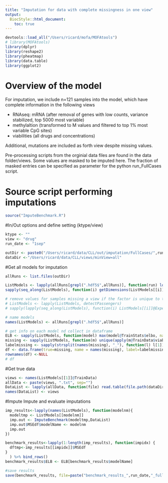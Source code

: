 ```yaml
---
title: "Imputation for data with complete missingness in one view"
output:
  BiocStyle::html_document:
    toc: true
---
```


```r
devtools::load_all("/Users/ricard/mofa/MOFAtools")
# library(MOFAtools)
library(dplyr)
library(reshape2)
library(pheatmap)
library(data.table)
library(ggplot2)
```

# Overview of the model

For imputation, we include n=121 samples into the model, which have complete information in the following views

- RNAseq: mRNA (after removal of genes with low counts, variance stabilized, top 5000 most variable)
- methylaltion (transformed to M values and filtered to top 1% most variable CpG sites)
- viabilities (all drugs and concentrations)

Additional, mutations are included as forth view despite missing values.

Pre-processing scripts from the orginial data files are found in the data folder/views.
Some values are masked to be imputed here. The fraction of masked entries can be specified as parameter for the python run_FullCases script.

# Source script performing imputations
```r
source("ImputeBenchmark.R")
```


#In/Out options and define setting (ktype/view)
```r
ktype <- ""
view <- "drug"
run_date <- "1sep"
```

<!-- Output and Data directory -->
<!-- ```{r} -->
<!-- if(view=="expr"){ -->
<!-- outDir <- paste0("/Users/bvelten/Documents/MOFA/CLL_MOFA_data/out/imputation/FullCases/", run_date) -->
<!-- } else if(view=="viab") { -->
<!--   outDir <- paste0("/Users/bvelten/Documents/MOFA/CLL_MOFA_data/out/imputation/FullCases/",run_date) -->
<!-- } else stop("No masked models for given view") -->

<!-- dataDir <-"/Users/bvelten/Documents/MOFA/CLL_MOFA_data/views/minView=all/" -->
<!-- ``` -->

```r
outDir <- paste0("/Users/ricard/data/CLL/out/imputation/FullCases/",run_date)
dataDir <-"/Users/ricard/data/CLL/views/minView=all"
```

#Get all models for imputation
```r
allRuns <- list.files(outDir)

ListModels <- lapply(allRuns[grepl(".hdf5$",allRuns)], function(run) loadModel(file.path(outDir, run), sortFactors = F))
sapply(seq_along(ListModels), function(i) getDimensions(ListModels[[i]])$K)

# remove values for samples missing a view if the factor is unique to this view (noow taken care of in loadModel)
# ListModels <- lapply(ListModels, detectPassengers)
# sapply(lapply(seq_along(ListModels), function(i) ListModels[[i]]@Expectations$Z$E), function(z) any(is.na(z)))

# name models
names(ListModels) <- allRuns[grepl(".hdf5$",allRuns)]

# get info on each model nd collect in dataframe
ELB <- sapply(ListModels, function(model) max(model@TrainStats$elbo, na.rm = T))
missing <- sapply(ListModels, function(m) unique(apply(m@TrainData$viab,1, function(c) sum(is.na(c)))))
labelmissing <- sapply(strsplit(names(missing), "_"), function(l) l[1])
df <- data.frame(true=missing, name = names(missing), label=labelmissing)
rownames(df) <-NULL
# df
```

#Get true data
```r
views <- names(ListModels[[1]]@TrainData)
allData <- paste(views, ".txt", sep="")
DataList <- lapply(allData, function(file) read.table(file.path(dataDir, file))) #fread does not support rownames?
names(DataList) <- views
```

#Impute
Impute and evaluate imputations
```r
imp_results<-lapply(names(ListModels), function(modelnm){
  modeltmp <- ListModels[[modelnm]]
  imp.out <- ImputeBenchmark(modeltmp,DataList)
  imp.out$MSEdf$modelName <- modelnm
  imp.out
}) 

benchmark_results<-lapply(1:length(imp_results), function(impidx) {
  dftmp<-imp_results[[impidx]]$MSEdf
}
  ) %>% bind_rows()
benchmark_results$ELB <- ELB[benchmark_results$modelName]

#save results
save(benchmark_results, file=paste("benchmark_results_",run_date,"_full_",view,"_rmPassengers_",ktype,".RData", sep=""))
```

